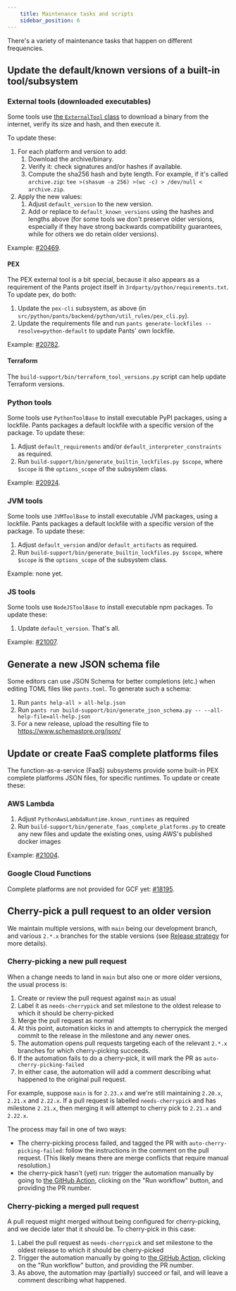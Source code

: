 ```yaml
---
    title: Maintenance tasks and scripts
    sidebar_position: 6
---
```


There's a variety of maintenance tasks that happen on different frequencies.

## Update the default/known versions of a built-in tool/subsystem

### External tools (downloaded executables)

Some tools use [the `ExternalTool` class](../../writing-plugins/the-rules-api/installing-tools#externaltool-install-pre-compiled-binaries) to download a binary from the internet, verify its size and hash, and then execute it.

To update these:

1. For each platform and version to add:
   1. Download the archive/binary.
   2. Verify it: check signatures and/or hashes if available.
   3. Compute the sha256 hash and byte length. For example, if it's called `archive.zip`: `tee >(shasum -a 256) >(wc -c) > /dev/null < archive.zip`.
2. Apply the new values:
   1. Adjust `default_version` to the new version.
   2. Add or replace to `default_known_versions` using the hashes and lengths above (for some tools we don't preserve older versions, especially if they have strong backwards compatibility guarantees, while for others we do retain older versions).

Example: [#20469](https://github.com/pantsbuild/pants/pull/20469).

#### PEX

The PEX external tool is a bit special, because it also appears as a requirement of the Pants project itself in `3rdparty/python/requirements.txt`. To update pex, do both:

1. Update the `pex-cli` subsystem, as above (in `src/python/pants/backend/python/util_rules/pex_cli.py`).
2. Update the requirements file and run `pants generate-lockfiles --resolve=python-default` to update Pants' own lockfile.

Example: [#20782](https://github.com/pantsbuild/pants/pull/20782).

#### Terraform

The `build-support/bin/terraform_tool_versions.py` script can help update Terraform versions.

### Python tools

Some tools use `PythonToolBase` to install executable PyPI packages, using a lockfile. Pants packages a default lockfile with a specific version of the package. To update these:

1. Adjust `default_requirements` and/or `default_interpreter_constraints` as required.
2. Run `build-support/bin/generate_builtin_lockfiles.py $scope`, where `$scope` is the `options_scope` of the subsystem class.

Example: [#20924](https://github.com/pantsbuild/pants/pull/20924).

### JVM tools

Some tools use `JVMToolBase` to install executable JVM packages, using a lockfile. Pants packages a default lockfile with a specific version of the package. To update these:

1. Adjust `default_version` and/or `default_artifacts` as required.
2. Run `build-support/bin/generate_builtin_lockfiles.py $scope`, where `$scope` is the `options_scope` of the subsystem class.

Example: none yet.

### JS tools

Some tools use `NodeJSToolBase` to install executable npm packages. To update these:

1. Update `default_version`. That's all.

Example: [#21007](https://github.com/pantsbuild/pants/pull/21007).

## Generate a new JSON schema file

Some editors can use JSON Schema for better completions (etc.) when editing TOML files like  `pants.toml`. To generate such a schema:

1. Run `pants help-all > all-help.json`
2. Run `pants run build-support/bin/generate_json_schema.py -- --all-help-file=all-help.json`
3. For a new release, upload the resulting file to https://www.schemastore.org/json/

## Update or create FaaS complete platforms files

The function-as-a-service (FaaS) subsystems provide some built-in PEX complete platforms JSON files, for specific runtimes. To update or create these:

### AWS Lambda

1. Adjust `PythonAwsLambdaRuntime.known_runtimes` as required
2. Run `build-support/bin/generate_faas_complete_platforms.py` to create any new files and update the existing ones, using AWS's published docker images

Example: [#21004](https://github.com/pantsbuild/pants/pull/21004).

### Google Cloud Functions

Complete platforms are not provided for GCF yet: [#18195](https://github.com/pantsbuild/pants/issues/18195).

## Cherry-pick a pull request to an older version

We maintain multiple versions, with `main` being our development branch, and various `2.*.x` branches for the stable versions (see [Release strategy](../releases/release-strategy.mdx) for more details).

### Cherry-picking a new pull request

When a change needs to land in `main` but also one or more older versions, the usual process is:

1. Create or review the pull request against `main` as usual
2. Label it as `needs-cherrypick` and set milestone to the oldest release to which it should be cherry-picked
3. Merge the pull request as normal
4. At this point, automation kicks in and attempts to cherrypick the merged commit to the release in the milestone and any newer ones.
5. The automation opens pull requests targeting each of the relevant `2.*.x` branches for which cherry-picking succeeds.
6. If the automation fails to do a cherry-pick, it will mark the PR as `auto-cherry-picking-failed`
7. In either case, the automation will add a comment describing what happened to the original pull request.

For example, suppose `main` is for `2.23.x` and we're still maintaining `2.20.x`, `2.21.x` and `2.22.x`. If a pull request is labelled `needs-cherrypick` and has milestone `2.21.x`, then merging it will attempt to cherry pick to `2.21.x` and `2.22.x`.

The process may fail in one of two ways:

- The cherry-picking process failed, and tagged the PR with `auto-cherry-picking-failed`: follow the instructions in the comment on the pull request. (This likely means there are merge conflicts that require manual resolution.)
- the cherry-pick hasn't (yet) run: trigger the automation manually by going to [the GitHub Action](https://github.com/pantsbuild/pants/actions/workflows/auto-cherry-picker.yaml), clicking on the "Run workflow" button, and providing the PR number.

### Cherry-picking a merged pull request

A pull request might merged without being configured for cherry-picking, and we decide later that it should be. To cherry-pick in this case:

1. Label the pull request as `needs-cherrypick` and set milestone to the oldest release to which it should be cherry-picked
2. Trigger the automation manually by going to [the GitHub Action](https://github.com/pantsbuild/pants/actions/workflows/auto-cherry-picker.yaml), clicking on the "Run workflow" button, and providing the PR number.
3. As above, the automation may (partially) succeed or fail, and will leave a comment describing what happened.
